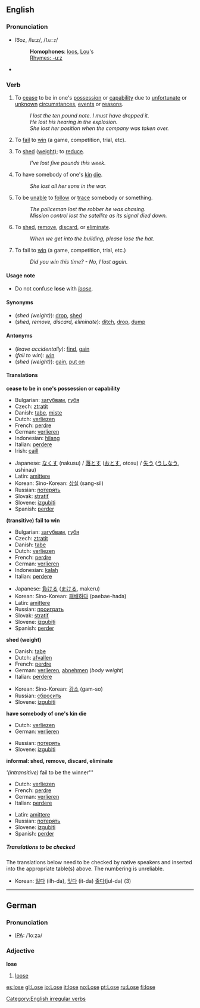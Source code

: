 {{See|Lose}}
==English==
===Pronunciation===
*lo͞oz, /luːz/, /<tt>lu:z</tt>/
*:'''Homophones''': [[loo]]s, [[Lou]]'s
*:[[Rhymes:English:-uːz|Rhymes: -uːz]]
*{{audio|en-us-lose.ogg|Audio (US)}}

===Verb===
[[Category:English irregular verbs]]
{{en-verb2|'''to lose'''|'''[[loses]]'''|'''[[lost]]'''|'''[[lost]]'''|'''[[losing]]'''}}

#{{transitive}} To [[cease]] to be in one's [[possession]] or [[capability]] due to [[unfortunate]] or [[unknown]] [[circumstance]]s, [[event]]s or [[reason]]s.
#:''I lost the ten pound note. I must have dropped it.''
#:''He lost his hearing in the explosion.''
#:''She lost her position when the company was taken over.''
#{{transitive}} To [[fail]] to [[win]] (a game, competition, trial, etc).
#{{transitive}} To [[shed]] ([[weight]]); to [[reduce]].
#:''I've lost five pounds this week.''
#{{transitive}} To have somebody of one's [[kin]] [[die]].
#:''She lost all her sons in the war.''
#{{transitive}} To be [[unable]] to [[follow]] or [[trace]] somebody or something.
#:''The policeman lost the robber he was chasing.''
#:''Mission control lost the satellite as its signal died down.''
#{{transitive}} {{informal}} To [[shed]], [[remove]], [[discard]], or [[eliminate]].
#:''When we get into the building, please lose the hat.''
#{{intransitive}} To fail to [[win]] (a game, competition, trial, etc.)
#:''Did you win this time? - No, I lost again.''

====Usage note====
*Do not confuse '''lose''' with ''[[loose]]''.

====Synonyms====
*(''shed (weight)''): [[drop]], [[shed]]
*(''shed, remove, discard, eliminate''): [[ditch]], [[drop]], [[dump]]

====Antonyms====
*(''leave accidentally''): [[find]], [[gain]]
*(''fail to win''): [[win]]
*(''shed (weight)''): [[gain]], [[put on]]

====Translations====
'''cease to be in one's possession or capability'''
{{top}}
*Bulgarian: [[загубвам]], [[губя]]
*Czech: [[ztratit]]
*Danish: [[tabe]], [[miste]]
*Dutch: [[verliezen]]
*French: [[perdre]]
*German: [[verlieren]]
*Indonesian: [[hilang]]
*Italian: [[perdere]]
*Irish: [[caill]]
{{mid}}
*Japanese: [[なくす]] (nakusu) / [[落とす]] ([[おとす]], otosu) / [[失う]] ([[うしなう]], ushinau)
*Latin: [[amittere]]
*Korean: Sino-Korean: [[상실]] (sang-sil)
*Russian: [[пoтeрять]]
*Slovak: [[stratiť]]
*Slovene: [[izgubiti]]
*Spanish: [[perder]]
{{bottom}}

'''(transitive) fail to win'''
{{top}}
*Bulgarian: [[загубвам]], [[губя]]
*Czech: [[ztratit]]
*Danish: [[tabe]]
*Dutch: [[verliezen]]
*French: [[perdre]]
*German: [[verlieren]]
*Indonesian: [[kalah]]
*Italian: [[perdere]]
{{mid}}
*Japanese: [[負ける]] ([[まける]], makeru)
*Korean: Sino-Korean: [[패배]]하다 (paebae-hada)
*Latin: [[amittere]]
*Russian: [[проиграть]]
*Slovak: [[stratiť]]
*Slovene: [[izgubiti]]
*Spanish: [[perder]]
{{bottom}}

'''shed (weight)'''
{{top}}
*Danish: [[tabe]]
*Dutch: [[afvallen]]
*French: [[perdre]]
*German: [[verlieren]], [[abnehmen]] (''body weight'')
*Italian: [[perdere]]
{{mid}}
*Korean: Sino-Korean: [[감소]] (gam-so)
*Russian: [[сбросить]]
*Slovene: [[izgubiti]]
{{bottom}}

'''have somebody of one's kin die'''
{{top}}
*Dutch: [[verliezen]]
*German: [[verlieren]]
{{mid}}
*Russian: [[потерять]]
*Slovene: [[izgubiti]]
{{bottom}}

'''informal: shed, remove, discard, eliminate'''
{{top}}
{{mid}}
{{bottom}}

'''(intransitive)'' fail to be the winner'''
{{top}}
*Dutch: [[verliezen]]
*French: [[perdre]]
*German: [[verlieren]]
*Italian: [[perdere]]
{{mid}}
*Latin: [[amittere]]
*Russian: [[потерять]]
*Slovene: [[izgubiti]]
*Spanish: [[perder]]
{{bottom}}

=====Translations to be checked=====
<!--Remove this section once all of the translations below have been moved into the tables above.-->

The translations below need to be checked by native speakers and inserted into the appropriate table(s) above.  The numbering is unreliable.

*Korean: [[잃다]] (ilh-da), [[잊다]] (it-da) [[줄다]](jul-da) (3)

----

==German==
===Pronunciation===
*[[IPA]]: /ˈloːzə/

===Adjective===
'''lose'''

#[[loose]]

[[es:lose]]
[[gl:Lose]]
[[io:Lose]]
[[it:lose]]
[[no:Lose]]
[[pt:Lose]]
[[ru:Lose]]
[[fi:lose]]